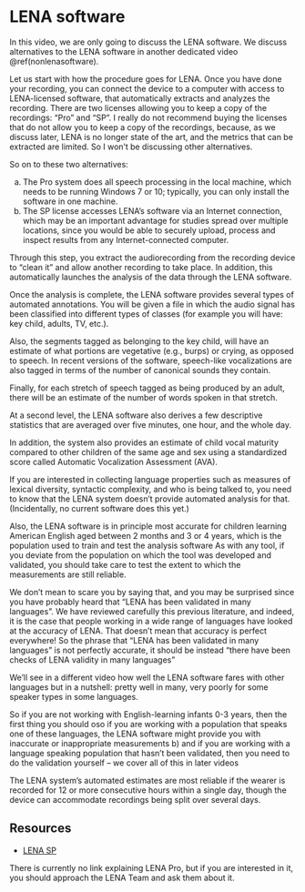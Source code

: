 # LENA software {#lena}

In this video, we are only going to discuss the LENA software. We discuss alternatives to the LENA software in another dedicated video \@ref(nonlenasoftware).

Let us start with how the procedure goes for LENA. Once you have done your recording, you can connect the device to a computer with access to LENA-licensed software, that automatically extracts and analyzes the recording. There are two licenses allowing you to keep a copy of the recordings: “Pro” and “SP”. I really do not recommend buying the licenses that do not allow you to keep a copy of the recordings, because, as we discuss later, LENA is no longer state of the art, and the metrics that can be extracted are limited. So I won't be discussing other alternatives.

So on to these two alternatives:

a) The Pro system does all speech processing in the local machine, which needs to be running Windows 7 or 10; typically, you can only install the software in one machine.
b) The SP license accesses LENA’s software via an Internet connection, which may be an important advantage for studies spread over multiple locations, since you would be able to securely upload, process and inspect results from any Internet-connected computer. 

Through this step, you extract the audiorecording from the recording device to "clean it" and allow another recording to take place. In addition, this automatically launches the analysis of the data through the LENA software.

Once the analysis is complete, the LENA software provides several types of automated annotations. You will be given a file in which the audio signal has been classified into different types of classes (for example you will have: key child, adults, TV, etc.). 

Also, the segments tagged as belonging to the key child, will have an estimate of what portions are vegetative (e.g., burps) or crying, as opposed to speech. In recent versions of the software, speech-like vocalizations are also tagged in terms of the number of canonical sounds they contain.

Finally, for each stretch of speech tagged as being produced by an adult, there will be an estimate of the number of words spoken in that stretch. 


At a second level, the LENA software also derives a few descriptive statistics that are averaged over five minutes, one hour, and the whole day. 

In addition, the system also provides an estimate of child vocal maturity compared to other children of the same age and sex using a standardized score called Automatic Vocalization Assessment (AVA).


If you are interested in collecting language properties such as measures of lexical diversity, syntactic complexity, and who is being talked to, you need to know that the LENA system doesn’t provide automated analysis for that. (Incidentally, no current software does this yet.)

Also, the LENA software is in principle most accurate for children learning American English aged between 2 months and 3 or 4 years, which is the population used to train and test the analysis software As with any tool, if you deviate from the population on which the tool was developed and validated, you should take care to test the extent to which the measurements are still reliable.

We don't mean to scare you by saying that, and you may be surprised since you have probably heard that "LENA has been validated in many languages". We have reviewed carefully this previous literature, and indeed, it is the case that people working in a wide range of languages have looked at the accuracy of LENA. That doesn't mean that accuracy is perfect everywhere! So the phrase that "LENA has been validated in many languages" is not perfectly accurate, it should be instead "there have been checks of LENA validity in many languages"

We'll see in a different video how well the LENA software fares with other languages but in a nutshell: pretty well in many, very poorly for some speaker types in some languages.

So if you are not working with English-learning infants 0-3 years, then the first thing you should oso if you are working with a population that speaks one of these languages, the LENA software might provide you with inaccurate or inappropriate measurements 
    b) and if you are working with a language speaking population that hasn't been validated, then you need to do the validation yourself -- we cover all of this in later videos 

The LENA system’s automated estimates are most reliable if the wearer is recorded for 12 or more consecutive hours within a single day, though the device can accommodate recordings being split over several days.

## Resources

- [LENA SP](https://www.lena.org/lena-sp/)

There is currently no link explaining LENA Pro, but if you are interested in it, you should approach the LENA Team and ask them about it.
